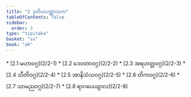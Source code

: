 ```yaml
---
title: "2 ဒုတိယပဏ္ဏာသက"
tableOfContents: false
sidebar:
  order: 3
type: "tipitaka"
basket: "su"
book: "a6"
---
```



<DynamicBreadcrumb />



<TableOfContents book="a6" section="2">
* [2.1 မဟာဝဂ္ဂ](2/2-1)
* [2.2 ဒေဝတာဝဂ္ဂ](2/2-2)
* [2.3 အရဟတ္တဝဂ္ဂ](2/2-3)
* [2.4 သီတိဝဂ္ဂ](2/2-4)
* [2.5 အာနိသံသဝဂ္ဂ](2/2-5)
* [2.6 တိကဝဂ္ဂ](2/2-6)
* [2.7 သာမညဝဂ္ဂ](2/2-7)
* [2.8 ရာဂပေယျာလ](2/2-8)
</TableOfContents>